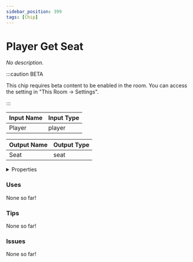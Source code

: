 ```yaml
---
sidebar_position: 399
tags: [Chip]
---
```


# Player Get Seat

*No description.*

:::caution BETA

This chip requires beta content to be enabled in the room. You can access the setting in "This Room -> Settings".

:::

| Input Name | Input Type |
|-----------|-----------|
| Player | player |

| Output Name | Output Type |
|-----------|-----------|
| Seat | seat |


<details>
  <summary>Properties</summary>
  <div>
    <div>
    <table>
      <thead>
        <tr>
          <th>Is beta required?</th>
          <th>✅</th>
        </tr>
        <tr>
          <th>Is this chip a trolling risk?</th>
          <th>❌</th>
        </tr>
        <tr>
          <th>Chip UUPD</th>
          <th>47038300-2f6d-4876-bbb7-7c2e64fd9364</th>
        </tr>
      </thead>
    </table>
    </div>
  </div>
</details>

### Uses

None so far!

### Tips

None so far!

### Issues

None so far!